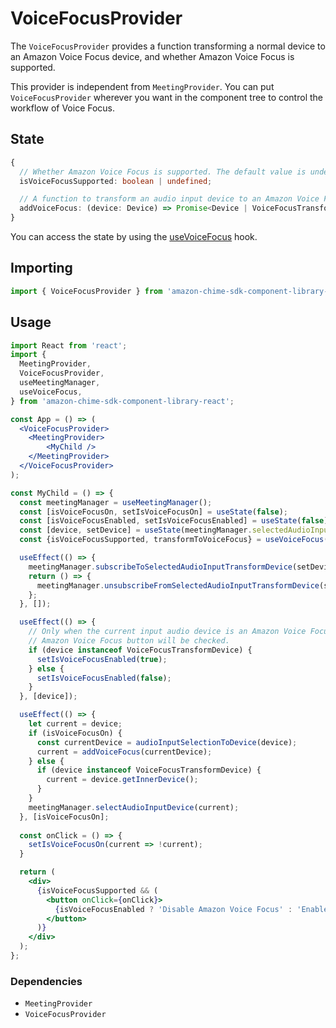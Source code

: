<Meta title="SDK Providers/VoiceFocusProvider" />

# VoiceFocusProvider

The `VoiceFocusProvider` provides a function transforming a normal device to an Amazon Voice Focus device, and whether Amazon Voice Focus is supported.

This provider is independent from `MeetingProvider`. You can put `VoiceFocusProvider` wherever you want in the component tree to control the workflow of Voice Focus.

## State

```typescript
{
  // Whether Amazon Voice Focus is supported. The default value is undefined, then changes to true or false.
  isVoiceFocusSupported: boolean | undefined;

  // A function to transform an audio input device to an Amazon Voice Focus device.
  addVoiceFocus: (device: Device) => Promise<Device | VoiceFocusTransformDevice>;
}

```

You can access the state by using the [useVoiceFocus](/docs/sdk-hooks-usevoicefocus--page) hook.

## Importing

```javascript
import { VoiceFocusProvider } from 'amazon-chime-sdk-component-library-react';
```

## Usage

```jsx
import React from 'react';
import {
  MeetingProvider,
  VoiceFocusProvider,
  useMeetingManager,
  useVoiceFocus,
} from 'amazon-chime-sdk-component-library-react';

const App = () => (
  <VoiceFocusProvider>
    <MeetingProvider>
        <MyChild />
    </MeetingProvider>
  </VoiceFocusProvider>
);

const MyChild = () => {
  const meetingManager = useMeetingManager();
  const [isVoiceFocusOn, setIsVoiceFocusOn] = useState(false);
  const [isVoiceFocusEnabled, setIsVoiceFocusEnabled] = useState(false);
  const [device, setDevice] = useState(meetingManager.selectedAudioInputTransformDevice)
  const {isVoiceFocusSupported, transformToVoiceFocus} = useVoiceFocus();

  useEffect(() => {
    meetingManager.subscribeToSelectedAudioInputTransformDevice(setDevice);
    return () => {
      meetingManager.unsubscribeFromSelectedAudioInputTransformDevice(setDevice);
    };
  }, []);

  useEffect(() => {
    // Only when the current input audio device is an Amazon Voice Focus transform device, 
    // Amazon Voice Focus button will be checked.
    if (device instanceof VoiceFocusTransformDevice) {
      setIsVoiceFocusEnabled(true);
    } else {
      setIsVoiceFocusEnabled(false);
    }
  }, [device]);

  useEffect(() => { 
    let current = device;
    if (isVoiceFocusOn) {
      const currentDevice = audioInputSelectionToDevice(device);
      current = addVoiceFocus(currentDevice);
    } else {
      if (device instanceof VoiceFocusTransformDevice) {
        current = device.getInnerDevice();
      }
    }
    meetingManager.selectAudioInputDevice(current);
  }, [isVoiceFocusOn];
  
  const onClick = () => {
    setIsVoiceFocusOn(current => !current);
  }

  return (
    <div>
      {isVoiceFocusSupported && (
        <button onClick={onClick}>
          {isVoiceFocusEnabled ? 'Disable Amazon Voice Focus' : 'Enable Amazon Voice Focus'}
        </button>
      )}
    </div>
  );
};
```

### Dependencies

- `MeetingProvider`
- `VoiceFocusProvider`
